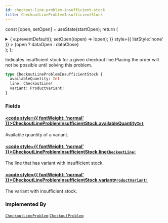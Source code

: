 ```yaml
---
id: checkout-line-problem-insufficient-stock
title: CheckoutLineProblemInsufficientStock
---
```






const [open, setOpen] = useState(startOpen);
return (
<details {...(open ? { open: true } : {})} className="details" style={{ border:'none', boxShadow:'none', background:'var(--ifm-background-color)' }}>
<summary
onClick={(e) => {
e.preventDefault();
setOpen((open) => !open);
}}
style={{ listStyle:'none' }} >
{open ? dataOpen : dataClose}
</summary>
{open && children}
</details>
);
};

Indicates insufficient stock for a given checkout line.Placing the order will not be possible until solving this problem.

```graphql
type CheckoutLineProblemInsufficientStock {
  availableQuantity: Int
  line: CheckoutLine!
  variant: ProductVariant!
}
```

### Fields

#### [<code style={{ fontWeight: 'normal' }}>CheckoutLineProblemInsufficientStock.<b>availableQuantity</b></code>](#)<Bullet />[`Int`](../../../api-reference/miscellaneous/scalars/int.mdx) <Badge class="badge badge--secondary" text="scalar"/> <Badge class="badge badge--secondary" text="miscellaneous"/>

Available quantity of a variant.

#### [<code style={{ fontWeight: 'normal' }}>CheckoutLineProblemInsufficientStock.<b>line</b></code>](#)<Bullet />[`CheckoutLine!`](../../../api-reference/checkout/objects/checkout-line.mdx) <Badge class="badge badge--secondary" text="non-null"/> <Badge class="badge badge--secondary" text="object"/> <Badge class="badge badge--secondary" text="checkout"/>

The line that has variant with insufficient stock.

#### [<code style={{ fontWeight: 'normal' }}>CheckoutLineProblemInsufficientStock.<b>variant</b></code>](#)<Bullet />[`ProductVariant!`](../../../api-reference/products/objects/product-variant.mdx) <Badge class="badge badge--secondary" text="non-null"/> <Badge class="badge badge--secondary" text="object"/> <Badge class="badge badge--secondary" text="products"/>

The variant with insufficient stock.

### Implemented By

[`CheckoutLineProblem`](../../../api-reference/miscellaneous/unions/checkout-line-problem.mdx) <Badge class="badge badge--secondary" text="union"/><Bullet />[`CheckoutProblem`](../../../api-reference/miscellaneous/unions/checkout-problem.mdx) <Badge class="badge badge--secondary" text="union"/>
